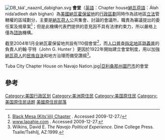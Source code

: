 [[File:DB_táá'_naaznil_dabighan.svg|thumb]]
{{美國行政劃分}}
'''會堂'''（[[英語|英語]]：Chapter house[[納瓦荷語|納瓦荷語]]：Áłah nidaʼadleeh dah bighan）為[[美國|美國]][[納瓦霍保留地|納瓦霍保留地]]的[[美國行政區劃|行政區劃]]同時作為該地區[[立法|立法]]管轄權的區域劃分，主要是[[納瓦荷人|納瓦荷人]]公共集會、討論的會議所，職責為審議{{le|納瓦荷保留地委員會|Navajo Nation Council}}提出的委任案及規章案<ref>[http://blackmesa.nndes.org Black Mesa (Kits'iili) Chapter] {{Webarchive|url=https://web.archive.org/web/20161104000305/http://blackmesa.nndes.org/ |date=November 4, 2016 }}. Accessed 2009-12-27./</ref>；但是此機構代表們提供的意見因不具有法律約束力，所以嚴格上僅為[[諮詢|諮詢]]機構。

截至2004年1月全納瓦霍保留地共設有110個會堂<ref>[http://www.lapahie.com/Chapter_Email.cfm www.lapahie.com] {{webarchive |url=https://web.archive.org/web/20100107210421/http://www.lapahie.com/Chapter_Email.cfm |date=January 7, 2010 }}. Accessed 2009-12-27.</ref>，而[[人口普查指定地區|人口普查指定地區]][[路義普_(亞利桑那州)|路義普]]的負責人約翰·亨特（John G. Hunter ）更因於1922年開始建立會堂制度，用以加強[[納瓦荷人|納瓦荷人]]的[[民族自決|民族自決]]和地方治理而備受讚揚<ref>Wilkins, David E. ''The Navajo Political Experience.'' Dine College Press. Tsaile/Tséhílį́, AZ:1999.</ref>。
<gallery>
Tuba City Chapter House on Navajo Nation.jpg|[[亞利桑那州|亞利桑那州]][[圖巴市_(亞利桑那州)|圖巴市]]的會堂
</gallery>



== 參考 ==
{{Reflist|30em}}

{{Authority control}}

[[Category:美国行政区划|Category:美国行政区划]]
[[Category:美洲原住民|Category:美洲原住民]]
[[Category:美国原住民|Category:美国原住民]]
[[Category:美国原住民话题|Category:美国原住民话题]]
[[Category:美國原住民部落|美國原住民部落]]